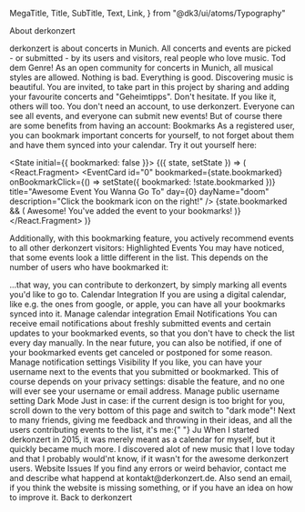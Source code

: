 
  MegaTitle,
  Title,
  SubTitle,
  Text,
  Link,
} from "@dk3/ui/atoms/Typography"

<CenteredContent>

<Head>
  <title>About derkonzert.de</title>
  <meta
    name="description"
    content="derkonzert is about concerts in Munich. All concerts and events are picked -
  or submitted - by its users and visitors, real people who love music."
  />
</Head>

<MegaTitle mb="s">About derkonzert</MegaTitle>

<Text mv="m">
  derkonzert is about concerts in Munich. All concerts and events are picked -
  or submitted - by its users and visitors, real people who love music.
</Text>

<Title mt="l">Philosophy</Title>

<Text mv="m">
  Tod dem Genre! As an open community for concerts in Munich, all musical styles
  are allowed. Nothing is bad. Everything is good. Discovering music is
  beautiful.
</Text>

<Text mv="m">
  You are invited, to take part in this project by sharing and adding your
  favourite concerts and "Geheimtipps". Don't hesitate. If you like it, others
  will too.
</Text>

<Title mt="l" mb="m">
  Features
</Title>

<Text mv="m">
  You don't need an account, to use derkonzert. Everyone can see all events, and
  everyone can submit new events! But of course there are some benefits from
  having an account:
</Text>

<SubTitle mt="l" mb="s">
  Bookmarks
</SubTitle>

<Text mv="m">
  As a registered user, you can bookmark important concerts for yourself, to not
  forget about them and have them synced into your calendar.
</Text>
  
<Text mv="m">
  Try it out yourself here:
</Text>

<State initial={{ bookmarked: false }}>
  {({ state, setState }) => (
    <React.Fragment>
      <EventCard
        id="0"
        bookmarked={state.bookmarked}
        onBookmarkClick={() => setState({ bookmarked: !state.bookmarked })}
        title="Awesome Event You Wanna Go To"
        day={0}
        dayName="doom"
        description="Click the bookmark icon on the right!"
      />
      {state.bookmarked && (
        <SuccessMessage mb="m">
          Awesome! You've added the event to your bookmarks!
        </SuccessMessage>
      )}
    </React.Fragment>
  )}
</State>

<Text mv="m">
  Additionally, with this bookmarking feature, you actively recommend events to
  all other derkonzert visitors:
</Text>

<SubTitle mt="l" mb="s">
  Highlighted Events
</SubTitle>

<Text mv="m">
  You may have noticed, that some events look a little different in the list.
  This depends on the number of users who have bookmarked it:
</Text>

<EventCard
  mt="l"
  id="1"
  bookmarked
  title="Most Popular Event"
  day={1}
  fancyLevel={2}
  dayName="doom"
  description="Lots of users bookmarked this event"
/>

<EventCard
  id="2"
  title="More Popular Event"
  day={2}
  fancyLevel={1}
  dayName="doom"
  description="Many users bookmarked this event"
/>

<EventCard
  id="3"
  title="Regular Popular Event"
  day={3}
  dayName="doom"
  description="Some users bookmarked this event"
/>

<Text mv="m">
  …that way, you can contribute to derkonzert, by simply marking all events
  you'd like to go to.
</Text>

<SubTitle mt="l" mb="s">
  Calendar Integration
</SubTitle>

<Text mv="m">
  If you are using a digital calendar, like e.g. the ones from google, or apple,
  you can have all your bookmarks synced into it.
</Text>

<Text mv="m">
  <Link href="/account/calendar">Manage calendar integration</Link>
</Text>

<SubTitle mt="l" mb="s">
  Email Notifications
</SubTitle>

<Text mv="m">
  You can receive email notifications about freshly submitted events and certain
  updates to your bookmarked events, so that you don't have to check the list
  every day manually.
</Text>

<Text mv="m">
  In the near future, you can also be notified, if one of your bookmarked events
  get canceled or postponed for some reason.
</Text>

<Text mv="m">
  <Link href="/account">Manage notification settings</Link>
</Text>

<SubTitle mt="l" mb="s">
  Visibility
</SubTitle>

<Text mv="m">
  If you like, you can have your username next to the events that you submitted
  or bookmarked. This of course depends on your privacy settings: disable the
  feature, and no one will ever see your username or email address.
</Text>

<Text mv="m">
  <Link href="/account">Manage public username setting</Link>
</Text>

<SubTitle mt="l" mb="s">
  Dark Mode
</SubTitle>

<Text mv="m">
  Just in case: if the current design is too bright for you, scroll down to the
  very bottom of this page and switch to "dark mode"!
</Text>

<Title mv="l">Who is behind this platform?</Title>

<Text mv="m">
  Next to many friends, giving me feedback and throwing in their ideas, and all
  the users contributing events to the list, it's me:{" "}
  <Link href="http://ju.am">Ju</Link>
</Text>

<Text mv="m">
  When I started derkonzert in 2015, it was merely meant as a calendar for
  myself, but it quickly became much more. I discovered alot of new music that I
  love today and that I probably would'nt know, if it wasn't for the awesome
  derkonzert users.
</Text>

<SubTitle mt="l" mb="s">
  Website Issues
</SubTitle>

<Text mv="m">
  If you find any errors or weird behavior, contact me and describe what happend
  at <Link href="mailto:kontakt@derkonzert.de">kontakt@derkonzert.de</Link>.
</Text>

<Text mv="m">
  Also send an email, if you think the website is missing something, or if you
  have an idea on how to improve it.
</Text>

<Text mv="l">
  <VeryFancyLink href="/">Back to derkonzert</VeryFancyLink>
</Text>

</CenteredContent>

